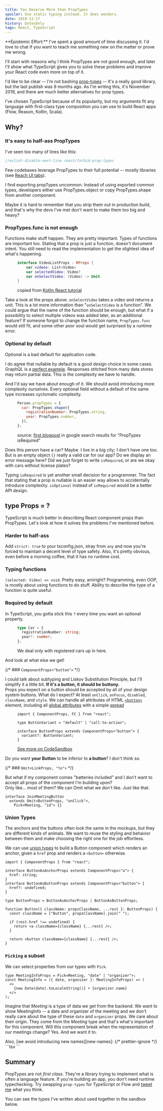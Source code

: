 ```yaml
---
title: You Deserve More than PropTypes
spoiler: Use static typing instead. It does wonders.
date: 2019-11-17
history: DatesOnly
tags: React, TypeScript
---
```


<Callout icon="✍️">
  **Epistemic Effort:** I've spent a good amount of time discussing it. I'd love
  to chat if you want to teach me something new on the matter or prove me wrong.
</Callout>

I'll start with reasons why I think PropTypes are not good enough, and later
I'll show what TypeScript gives you to solve these problems and improve your
React code even more on top of it.

I'd like to be clear -- I'm not bashing
[prop-types](https://www.npmjs.com/package/prop-types) -- It's a really good
library, but the last publish was 9 months ago. As I'm writing this, it's
November 2019, and there are much better alternatives for prop types.

I've chosen TypeScript because of its popularity, but my arguments fit any
language with first-class type composition you can use to build React apps
(Flow,&nbsp;Reason, Kotlin, Scala).

## Why?

### It's easy to half-ass PropTypes

I've seen too many of lines like this:

```js
//eslint-disable-next-line react/forbid-prop-types
```

Few codebases leverage PropTypes to their full potential -- mostly libraries
(see [Reach UI tabs]).

[reach ui tabs]:
  https://github.com/reach/reach-ui/blob/master/packages/tabs/src/index.js#L68

I find exporting propTypes uncommon. Instead of using exported common types,
developers either use PropTypes.object or copy PropTypes.shape from another
component.

Maybe it is hard to remember that you strip them out in production build, and
that's why the devs I've met don't want to make them too big and heavy?

### PropTypes.func is not enough

Functions make stuff happen. They are pretty important. Types of functions are
important too. Stating that a prop is just a function, doesn't document intent.
You still need to read the implementation to get the slightest idea of what's
happening.

<figure>

```kt
interface VideoListProps : RProps {
    var videos: List<Video>
    var selectedVideo: Video?
    var onSelectVideo: (Video) -> Unit
}
```

<figcaption>

copied from
[Kotlin React tutorial](https://play.kotlinlang.org/hands-on/Building%20Web%20Applications%20with%20React%20and%20Kotlin%20JS/05_Working_Together_Composing_Components)

</figcaption>

</figure>

Take a look at the props above. `onSelectVideo` takes a video and returns a
unit. This is a lot more information than "`onSelectVideo` is a function". We
could argue that the name of the function should be enough, but what if a
possibility to select multiple videos was added later, as an additional feature?
If someone forgot to change the function name, `PropTypes.func` would still fit,
and some other poor soul would get surprised by a runtime error.

### Optional by default

Optional is a bad default for application code.

I do agree that nullable by default is a good design choice in some cases.
GraphQL is a [perfect example]. Responses stitched from many data stores may return
partial data. This is the complexity we have to handle.

And I'd say we have about enough of it. We should avoid introducing more
complexity ourselves. Every optional field without a default of the same type
increases cyclomatic complexity.

[perfect example]: https://github.com/graphql/graphql-spec/issues/63

<figure>

```js
Person.propTypes = {
  car: PropTypes.shape({
    registrationNumber: PropTypes.string,
    year: PropTypes.number,
  }),
};
```

<figcaption>

source:
[first blogpost](https://codeburst.io/validating-props-easily-with-react-proptypes-96e80208207)
in google search results for "PropTypes isRequired"

</figcaption>

</figure>

Does this person have a car? Maybe. I live in a big city; I don't have one too.
But is an empty object `{}` really a valid car for our app? Do we display an
error message here? Did we just forget to write `isRequired`, or are we okay
with cars without license plates?

Typing `isRequired` is yet another small decision for a programmer. The fact
that stating that a prop is nullable is an easier way allows to accidentally
introduce complexity. `isOptional` instead of `isRequired` would be a better API
design.

## type Props = ?

TypeScript is much better in describing React component props than PropTypes.
Let's look at how it solves the problems I've mentioned before.

### Harder to half-ass

Add `strict: true` to your tsconfig.json, stray from `any` and now you're forced
to maintain a decent level of type safety. Also, it's pretty obvious, even
before a morning coffee, that it has no runtime cost.

### Typing functions

`(selected: Video) => void`. Pretty easy, amiright? Programming, even OOP, is
mostly about using functions to do stuff. Ability to describe the type of a
function is quite useful.

### Required by default

In TypeScript, you gotta stick this `?` every time you want an optional
property.

<figure>

```ts
type Car = {
  registrationNumber: string;
  year?: number;
};
```

<figcaption>We deal only with registered cars up in here.</figcaption>

</figure>

And look at what else we get!

{/* ### `ComponentProps<"button">` */}

I could talk about subtyping and Liskov Substitution Principle, but I'll
simplify it a little bit. **If it's a button, it should be buttony.**\
Props you expect on a button should be accepted by all of your design system
buttons. What do I expect? At least `onClick`, `onFocus`, `disabled`,
`className`, and `style`. We can handle all attributes of HTML
[`<button>`](https://developer.mozilla.org/en-US/docs/Web/HTML/Element/button)
element, including all
[global attributes](https://developer.mozilla.org/en-US/docs/Web/HTML/Global_attributes)
with a simple [spread](https://reactpatterns.com/#jsx-spread-attributes)

<figure>

```tsx
import { ComponentProps, FC } from "react";

type ButtonVariant = "default" | "call-to-action";

interface ButtonProps extends ComponentProps<"button"> {
  variant?: ButtonVariant;
}
```

<figcaption>

[See more on CodeSandbox](https://codesandbox.io/embed/github/hasparus/componentprops-example/tree/master/)

</figcaption>

</figure>

Do you want **your Button** to be inferior to **a button**? I don't think so.

{/* ### `Omit<LinkProps, "to">` */}

But what if my component comes "batteries included" and I don't want to accept
all props of the component I'm building upon?\
Only like... most of them? We can Omit what we don't like. Just like that.

```tsx
interface JoinMeetingButton
  extends Omit<ButtonProps, "onClick">,
    Pick<Meeting, "id"> {}
```

### Union Types

The anchors and the buttons often look the same in the mockups, but they are
different kinds of animals. We want to reuse the styling and behavior between
them and make choosing the right one for the job effortless.

We can use [union types] to build a Button component which renders an anchor, given
a `href` prop and renders a `<button>` otherwise.

[union types]:
  https://www.typescriptlang.org/docs/handbook/advanced-types.html#union-types

```tsx
import { ComponentProps } from "react";

interface ButtonAsAnchorProps extends ComponentProps<"a"> {
  href: string;
}
interface ButtonAsButtonProps extends ComponentProps<"button"> {
  href?: undefined;
}

type ButtonProps = ButtonAsAnchorProps | ButtonAsButtonProps;

function Button({ className: propsClassName, ...rest }: ButtonProps) {
  const className = ["Button", propsClassName].join(" ");

  if (rest.href !== undefined) {
    return <a className={className} {...rest} />;
  }

  return <button className={className} {...rest} />;
}
```

[playroom]: https://github.com/seek-oss/playroom
[jsx in zeplin]:
  https://blog.zeplin.io/introducing-connected-components-components-in-design-and-code-in-harmony-aa894ed5bd95

### `Picking` a subset

We can select properties from our types with `Pick`.

```tsx
type MeetingInfoProps = Pick<Meeting, "date" | "organizer">;
const MeetingInfo = ({ date, organizer }: MeetingInfoProps) => (
  <>
    {new Date(date).toLocaleString()} • {organizer.name}
  </>
);
```

Imagine that _Meeting_ is a type of data we get from the backend. We want to
show MeetingInfo -- a date and organizer of the meeting and we don't really care
about the type of these `date` and `organizer` props. We care about their
origin. They come from the _Meeting_ type and that's what's important for this
component. Will this component break when the representation of our meetings
change? Yes. And we want it to.

<aside>
Also,&nbsp;[we&nbsp;avoid introducing new names][new-names]:
{/* prettier-ignore */}
```tsx
<MeetingInfo
  author={meeting.organizer}
/>
```

</aside>

[new-names]:
  https://www.swyx.io/writing/how-to-name-things/#not-naming-things-aug-2019-edit

## Summary

PropTypes are not _first class_. They're a library trying to implement what is
often a language feature. If you're building an app, you don't need runtime
typechecking. Try swapping `prop-types` for TypeScript or Flow and
[tweet me](https://twitter.com/hasparus) what you think.

You can see the types I've written about used together in the sandbox below.


<CodesandboxIframe
  client:only="solid"
  src="https://codesandbox.io/embed/github/hasparus/componentprops-omit-tagged-union-button/tree/master/?fontsize=14&hidenavigation=1&runonclick=1"
  title="componentprops-omit-and-tagged-union"
/>
